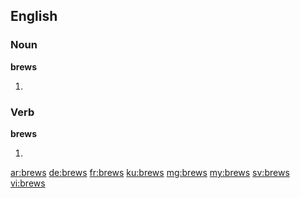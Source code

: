 ==English==

===Noun===
'''brews'''

# {{plural of|brew}}

===Verb===
'''brews'''

# {{third-person singular of|brew}}

[[ar:brews]]
[[de:brews]]
[[fr:brews]]
[[ku:brews]]
[[mg:brews]]
[[my:brews]]
[[sv:brews]]
[[vi:brews]]